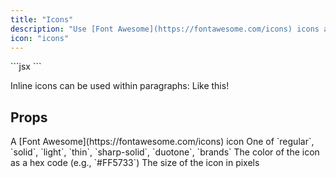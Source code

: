 ```yaml
---
title: "Icons"
description: "Use [Font Awesome](https://fontawesome.com/icons) icons anywhere in the doc"
icon: "icons"
---
```


<Icon icon="check" size={32} />

<RequestExample>
```jsx
<Icon icon="check" size={32} />
```
</RequestExample>

Inline icons can be used within paragraphs: <Icon icon="check" iconType="solid" /> Like this!

## Props

<ResponseField name="icon" type="string" required>
  A [Font Awesome](https://fontawesome.com/icons) icon
</ResponseField>

<ResponseField name="iconType" type="string">
  One of `regular`, `solid`, `light`, `thin`, `sharp-solid`, `duotone`, `brands`
</ResponseField>

<ResponseField name="color" type="string">
  The color of the icon as a hex code (e.g., `#FF5733`)
</ResponseField>

<ResponseField name="size" type="number">
  The size of the icon in pixels
</ResponseField>